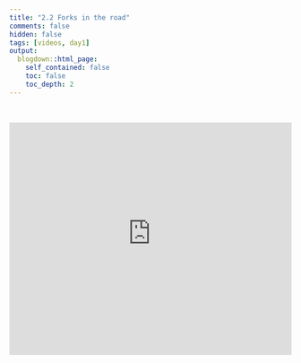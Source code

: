 ```yaml
---
title: "2.2 Forks in the road"
comments: false
hidden: false
tags: [videos, day1]
output: 
  blogdown::html_page: 
    self_contained: false
    toc: false
    toc_depth: 2
---
```


<br>


<iframe style="border: 0;" width="100%" height="415" src="https://www.youtube-nocookie.com/embed/iE2Ipocy4Rs?si=eYZy6og1O8HIU_GA" title="YouTube video player" frameborder="0" allow="accelerometer; autoplay; clipboard-write; encrypted-media; gyroscope; picture-in-picture; web-share" allowfullscreen></iframe>
